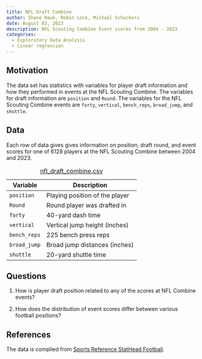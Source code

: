 ```yaml
---
title: NFL Draft Combine
author: Shane Hauk, Robin Lock, Michael Schuckers
date: August 03, 2023
description: NFL Scouting Combine Event scores from 2004 - 2023
categories:
  - Exploratory Data Analysis
  - Linear regression
---
```


## Motivation

The data set has statistics with variables for player draft information and how they performed in events at the NFL Scouting Combine. The variables for draft information are `position` and `Round`. The variables for the NFL Scouting Combine events are `forty`, `vertical`, `bench_reps`, `broad_jump`, and `shuttle`.

## Data

Each row of data gives gives information on position, draft round, and event scores for one of 6128 players at the NFL Scouting Combine between 2004 and 2023.

| Variable     | Description                    |
|--------------|--------------------------------|
| `position`   | Playing position of the player |
| `Round`      | Round player was drafted in    |
| `forty`      | 40-yard dash time              |
| `vertical`   | Vertical jump height (inches)  |
| `bench_reps` | 225 bench press reps           |
| `broad_jump` | Broad jump distances (inches)  |
| `shuttle`    | 20-yard shuttle time           |

: [nfl_draft_combine.csv](../data/nfl_draft_combine.csv)

## Questions

1.  How is player draft position related to any of the scores at NFL Combine events?

2.  How does the distribution of event scores differ between various football positions?

## References

The data is complied from [Sports Reference StatHead Football](https://stathead.com/football/nfl-combine-results.cgi){target="_blank"}.
